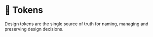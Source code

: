 
# 🔗 Tokens

Design tokens are the single source of truth for naming, managing and preserving design decisions.

<br/>

<Cards>
  <Card  title="🎨 Color" href="/documentation/tokens/color" />
  <Card  title="📐 Spacing" href="/documentation/tokens/spacing" />
  <Card  title="💪 Size" href="/documentation/tokens/size" />
  <Card  title="🚧 Border" href="/documentation/tokens/border" />
  <Card  title="📏 Breakpoints" href="/documentation/tokens/breakpoints" />
</Cards>
